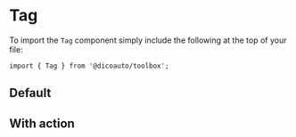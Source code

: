 
<Meta of={TagStories} />

# Tag

To import the `Tag` component simply include the following at the top of your file:

```
import { Tag } from '@dicoauto/toolbox';
```

## Default

<Canvas of={TagStories.Default} />

## With action

<Canvas of={TagStories.WithAction} />
